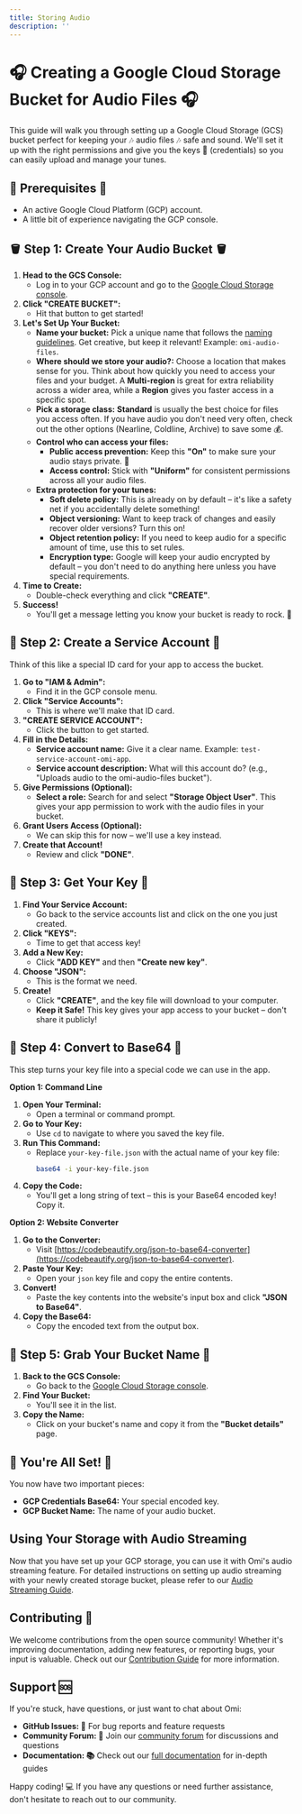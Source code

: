 ```yaml
---
title: Storing Audio
description: ''
---
```


# 🎧 Creating a Google Cloud Storage Bucket for Audio Files 🎧

This guide will walk you through setting up a Google Cloud Storage (GCS) bucket perfect for keeping your 🎶 audio files 🎶 safe and sound. We'll set it up with the right permissions and give you the keys 🔑 (credentials) so you can easily upload and manage your tunes.

## 🚀 Prerequisites 🚀

* An active Google Cloud Platform (GCP) account.
* A little bit of experience navigating the GCP console.

## 🪣 Step 1: Create Your Audio Bucket 🪣

1. **Head to the GCS Console:**
   - Log in to your GCP account and go to the [Google Cloud Storage console](https://console.cloud.google.com/storage/browser).
2. **Click "CREATE BUCKET":**
   -  Hit that button to get started!
3. **Let's Set Up Your Bucket:**
   - **Name your bucket:**  Pick a unique name that follows the [naming guidelines](https://cloud.google.com/storage/docs/naming-buckets#requirements). Get creative, but keep it relevant! Example: `omi-audio-files`.
   - **Where should we store your audio?:** Choose a location that makes sense for you. Think about how quickly you need to access your files and your budget. A **Multi-region** is great for extra reliability across a wider area, while a **Region** gives you faster access in a specific spot.
   - **Pick a storage class:**  **Standard** is usually the best choice for files you access often. If you have audio you don't need very often, check out the other options (Nearline, Coldline, Archive) to save some 💰.
   - **Control who can access your files:**
     - **Public access prevention:** Keep this **"On"** to make sure your audio stays private. 🤫
     - **Access control:**  Stick with **"Uniform"** for consistent permissions across all your audio files.
   - **Extra protection for your tunes:**
     - **Soft delete policy:** This is already on by default – it's like a safety net if you accidentally delete something!
     - **Object versioning:** Want to keep track of changes and easily recover older versions? Turn this on!
     - **Object retention policy:**  If you need to keep audio for a specific amount of time, use this to set rules.
     - **Encryption type:** Google will keep your audio encrypted by default – you don't need to do anything here unless you have special requirements.
4. **Time to Create:**
   - Double-check everything and click **"CREATE"**.
5. **Success!**
   - You'll get a message letting you know your bucket is ready to rock. 🤘

## 🔐 Step 2: Create a Service Account 🔐

Think of this like a special ID card for your app to access the bucket.

1. **Go to "IAM & Admin":**
   - Find it in the GCP console menu.
2. **Click "Service Accounts":**
   - This is where we'll make that ID card.
3. **"CREATE SERVICE ACCOUNT":**
   - Click the button to get started.
4. **Fill in the Details:**
   - **Service account name:**  Give it a clear name. Example: `test-service-account-omi-app`.
   - **Service account description:**  What will this account do? (e.g., "Uploads audio to the omi-audio-files bucket").
5. **Give Permissions (Optional):**
   - **Select a role:** Search for and select **"Storage Object User"**. This gives your app permission to work with the audio files in your bucket.
6. **Grant Users Access (Optional):**
   - We can skip this for now – we'll use a key instead.
7. **Create that Account!**
   - Review and click **"DONE"**.

## 🔑 Step 3: Get Your Key 🔑

1. **Find Your Service Account:**
   - Go back to the service accounts list and click on the one you just created.
2. **Click "KEYS":**
   - Time to get that access key!
3. **Add a New Key:**
   - Click **"ADD KEY"** and then **"Create new key"**.
4. **Choose "JSON":**
   - This is the format we need.
5. **Create!**
   - Click **"CREATE"**, and the key file will download to your computer.
   - **Keep it Safe!**  This key gives your app access to your bucket – don't share it publicly!

## 🧬 Step 4: Convert to Base64 🧬

This step turns your key file into a special code we can use in the app.

**Option 1: Command Line**

1. **Open Your Terminal:**
   - Open a terminal or command prompt.
2. **Go to Your Key:**
   - Use `cd` to navigate to where you saved the key file.
3. **Run This Command:**
   - Replace `your-key-file.json` with the actual name of your key file:
     ```bash
     base64 -i your-key-file.json
     ```
4. **Copy the Code:**
   - You'll get a long string of text – this is your Base64 encoded key! Copy it.

**Option 2: Website Converter**

1. **Go to the Converter:**
   - Visit [https://codebeautify.org/json-to-base64-converter](https://codebeautify.org/json-to-base64-converter).
2. **Paste Your Key:**
   - Open your `json` key file and copy the entire contents.
3. **Convert!**
   - Paste the key contents into the website's input box and click **"JSON to Base64"**.
4. **Copy the Base64:**
   - Copy the encoded text from the output box.

## 📝 Step 5: Grab Your Bucket Name 📝

1. **Back to the GCS Console:**
   - Go back to the [Google Cloud Storage console](https://console.cloud.google.com/storage/browser).
2. **Find Your Bucket:**
   - You'll see it in the list.
3. **Copy the Name:**
   - Click on your bucket's name and copy it from the **"Bucket details"** page.

## 🎉 You're All Set! 🎉

You now have two important pieces:

* **GCP Credentials Base64:** Your special encoded key.
* **GCP Bucket Name:** The name of your audio bucket.

## Using Your Storage with Audio Streaming

Now that you have set up your GCP storage, you can use it with Omi's audio streaming feature. For detailed instructions on setting up audio streaming with your newly created storage bucket, please refer to our [Audio Streaming Guide](https://docs.omi.me/docs/developer/apps/audiostreaming).

## Contributing 🤝

We welcome contributions from the open source community! Whether it's improving documentation, adding new features, or reporting bugs, your input is valuable. Check out our [Contribution Guide](https://docs.omi.me/developer/Contribution/) for more information.

## Support 🆘

If you're stuck, have questions, or just want to chat about Omi:

- **GitHub Issues: 🐛** For bug reports and feature requests
- **Community Forum: 💬** Join our [community forum](http://discord.omi.me) for discussions and questions
- **Documentation: 📚** Check out our [full documentation](https://docs.omi.me/) for in-depth guides

Happy coding! 💻 If you have any questions or need further assistance, don't hesitate to reach out to our community.
